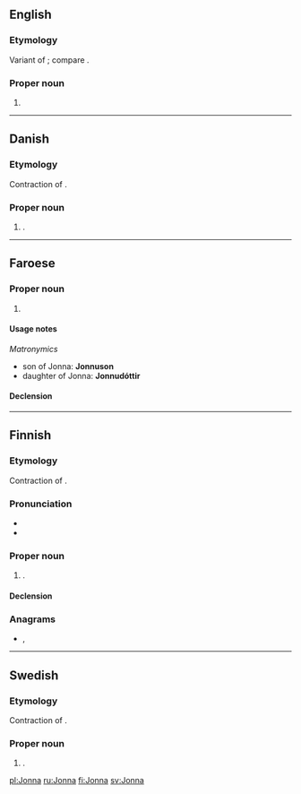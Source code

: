 ==English==

===Etymology===
Variant of {{m|en|Johnna}}; compare {{m|en|Jon}}.

===Proper noun===
{{en-proper noun}}

# {{given name|female|lang=en}}

----

==Danish==

===Etymology===
Contraction of {{m|da|Johanna}}.

===Proper noun===
{{head|da|proper noun|g=c}}

# {{given name|female|lang=da}}.

----

==Faroese==

===Proper noun===
{{head|fo|proper noun|g=f}}

# {{given name|female|lang=fo}}

====Usage notes====
''Matronymics''
* son of Jonna: '''Jonnuson'''
* daughter of Jonna: '''Jonnudóttir'''

====Declension====
{{fo-decl-proper-noun-s-indef|Jonna|Jonnu|Jonnu|Jonnu}}

----

==Finnish==

===Etymology===
Contraction of {{m|fi|Johanna}}.

===Pronunciation===
* {{IPA|lang=fi|[ˈjonːɑ]}}
* {{hyphenation|Jon|na|lang=fi}}

===Proper noun===
{{fi-proper noun}}

# {{given name|female|lang=fi}}.

====Declension====
{{fi-decl-koira|Jonn|||a}}

===Anagrams===
* {{l|fi|janon}}, {{l|fi|nojan}}

----

==Swedish==

===Etymology===
Contraction of {{m|sv|Johanna}}.

===Proper noun===
{{head|sv|proper noun|g=c}}

# {{given name|female|lang=sv}}.

[[pl:Jonna]]
[[ru:Jonna]]
[[fi:Jonna]]
[[sv:Jonna]]